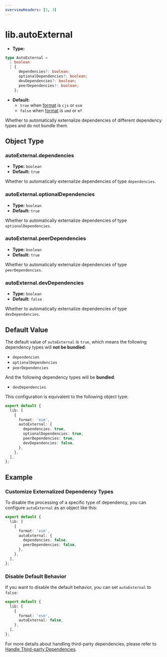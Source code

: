 ```yaml
---
overviewHeaders: [2, 3]
---
```


# lib.autoExternal

- **Type:**

```ts
type AutoExternal =
  | boolean
  | {
      dependencies?: boolean;
      optionalDependencies?: boolean;
      devDependencies?: boolean;
      peerDependencies?: boolean;
    };
```

- **Default:**
  - `true` when [format](/config/lib/format) is `cjs` or `esm`
  - `false` when [format](/config/lib/format) is `umd` or `mf`

Whether to automatically externalize dependencies of different dependency types and do not bundle them.

## Object Type

### autoExternal.dependencies

- **Type:** `boolean`
- **Default:** `true`

Whether to automatically externalize dependencies of type `dependencies`.

### autoExternal.optionalDependencies

- **Type:** `boolean`
- **Default:** `true`

Whether to automatically externalize dependencies of type `optionalDependencies`.

### autoExternal.peerDependencies

- **Type:** `boolean`
- **Default:** `true`

Whether to automatically externalize dependencies of type `peerDependencies`.

### autoExternal.devDependencies

- **Type:** `boolean`
- **Default:** `false`

Whether to automatically externalize dependencies of type `devDependencies`.

## Default Value

The default value of `autoExternal` is `true`, which means the following dependency types will **not be bundled**:

- `dependencies`
- `optionalDependencies`
- `peerDependencies`

And the following dependency types will be **bundled**:

- `devDependencies`

This configuration is equivalent to the following object type:

```ts
export default {
  lib: [
    {
      format: 'esm',
      autoExternal: {
        dependencies: true,
        optionalDependencies: true,
        peerDependencies: true,
        devDependencies: false,
      },
    },
  ],
};
```

## Example

### Customize Externalized Dependency Types

To disable the processing of a specific type of dependency, you can configure `autoExternal` as an object like this:

```ts title="rslib.config.ts"
export default {
  lib: [
    {
      format: 'esm',
      autoExternal: {
        dependencies: false,
        peerDependencies: false,
      },
    },
  ],
};
```

### Disable Default Behavior

If you want to disable the default behavior, you can set `autoExternal` to `false`:

```ts title="rslib.config.ts"
export default {
  lib: [
    {
      format: 'esm',
      autoExternal: false,
    },
  ],
};
```

For more details about handling third-party dependencies, please refer to [Handle Third-party Dependencies](/guide/advanced/third-party-deps).
